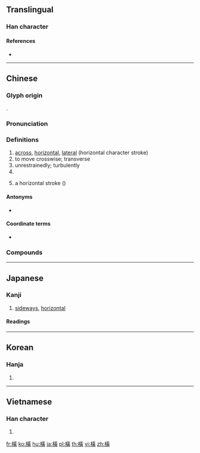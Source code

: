 {{character info/new}}
{{also|横}}
==Translingual==
{{ja-forms|[[横]]|[[横]]|橫}}

===Han character===
{{Han char|rn=75|rad=木|as=12|sn=16|four=44986|canj=DTMC,XDTMC|ids=⿰木黃}}

====References====
* {{Han ref|kx=0555.100|dkj=15594|dj=0944.030|hdz=21288.041|uh=6A6B|ud=27243|bh=BEEE|bd=48878}}

----

==Chinese==
{{zh-forms|s=横}}

===Glyph origin===
{{Han etym}}
{{Han compound|木|黃|c1=s|t1=wood|c2=p|ls=psc}}.

===Pronunciation===
{{zh-pron
|m=héng,hèng
|m-s=huan3/huan2/hun2
|m-s_note=huan3 - vernacular; hun2 - literary
|c=waang4,waang6
|h=pfs=vàng/vang
|mn=xm,kh:hoâiⁿ/qz,tp:hûiⁿ/zz:hôaⁿ/xm,zz,tw:hêng/qz:hn̂g
|mn_note=hoâiⁿ/hûiⁿ/hôaⁿ - vernacular; hêng/hn̂g - literary
|mc=y
|oc=y
|cat=n,v,adv,prep,pn
}}

===Definitions===
{{zh-hanzi}}

# [[across]], [[horizontal]], [[lateral]] (horizontal character stroke)
# to move crosswise; transverse
# unrestrainedly; turbulently
# {{surname|lang=zh}}
# {{lb|zh|Chinese calligraphy}} a horizontal stroke ({{m|mul|㇐}})

====Antonyms====
* {{sense|lateral}} {{zh-l|縱|vertical}}

====Coordinate terms====
* {{list:basic character strokes/zh}}

===Compounds===
{{zh-der|口沫橫飛|七橫八縱|專橫|屍橫遍野|七橫八豎|人欲橫流|南橫|交橫|怒目橫眉|妙語橫生|天才橫溢|專橫跋扈|凶橫|強橫|倒橫直豎|妙趣橫生|橫勁|橫渠學派|橫行無忌|橫政|橫秋|橫批|橫衝直撞|橫看|新中橫|橫征暴斂|橫行直撞|橫膈膜|橫豎|橫流|橫幅|橫陳|橫逸|橫目|橫禍飛災|橫無際涯|橫災飛禍|橫紋肌|橫心|橫亙|橫羅十字|橫骨|橫貫公路|橫越|橫行霸道|橫說豎說|橫死|橫議|橫笛|橫渡|橫波|橫吹|橫厲|捭闔縱橫|橫眉|橫亡|橫夭|橫加|橫濱|橫拖倒拽|橫三豎四|橫行|橫禍|橫身|橫空|橫恣|橫眉瞪眼|橫塘|橫貫|月落參橫|橫眉怒目|排奡縱橫|橫撐船兒|歹徒橫行|橫賦暴斂|打橫|橫死眼|橫生|斗轉參橫|橫列|橫了心|橫生枝節|橫掃千軍|眉橫丹鳳|橫躺豎臥|橫話|橫斷面|橫舍|發橫|涕泗縱橫|田橫客|橫行介士|橫向|橫痃|暴橫|橫眉豎目|橫槊賦詩|挺撅挺橫|橫直|橫剖面|橫肉|橫頭|橫切|滄海橫流|橫匾|涕泗橫流|橫財|涕淚縱橫|橫行天下|橫飛|擋橫兒|橫殃飛禍|橫枝兒|橫行文字|橫膈|橫蠻無理|橫幀|橫斷|橫掃|橫難|橫隊|橫逆|橫軸|橫蠻|橫草之功|橫臥|橫線|橫禍非災|橫梗|橫暴|橫攔豎擋|橫披|橫寫|橫坐標|橫刀奪愛|橫事|橫七豎八|橫梁|橫跨|橫科暴斂|橫渠|暴斂橫徵|橫溢|推橫車|鬢亂釵橫|縱橫四海|鐵馬橫行|縱橫交錯|縱橫交貫|肝橫膽乍|逸趣橫生|老氣橫秋|辭喻橫生|飛來橫禍|縱橫天下|驕橫|飛災橫禍|飛來橫財|風趣橫生|縱橫馳騁|豺狼橫道|血肉橫飛|縱橫家|鐵鎖橫江|逸態橫生|連橫|縱橫|趣味橫生|豪橫|蠻橫|縱橫捭闔|老淚縱橫}}

{{zh-cat|Calligraphy}}

----

==Japanese==

===Kanji===
{{ja-kanji|grade=|rs=木12|style=ky|shin=横}}

# [[sideways]], [[horizontal]]

====Readings====
{{ja-readings
|goon=[[おう]] (ō), {{qualifier|historical}} [[わう]] (wau)
|kanon=[[こう]] (kō), {{qualifier|historical}} [[くわう]] (kwau)
|kun=[[よこ]] (yoko), [[よこたわる]] ([[横たわる]], yokotawaru), [[よこたえる]] ([[横たえる]], yokotaeru)
}}

----

==Korean==

===Hanja===
{{ko-hanja|hangeul=횡}}

# {{defn|lang=ko|sort=木12}}

----

==Vietnamese==

===Han character===
{{vi-hantu|[[hoành]], [[hoàng]]|rs=木12}}

# {{defn|lang=vi|sort=木12}}

[[fr:橫]]
[[ko:橫]]
[[hu:橫]]
[[ja:橫]]
[[pl:橫]]
[[th:橫]]
[[vi:橫]]
[[zh:橫]]